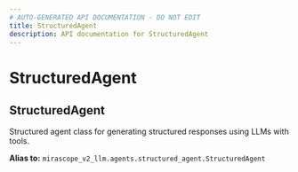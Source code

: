 ```yaml
---
# AUTO-GENERATED API DOCUMENTATION - DO NOT EDIT
title: StructuredAgent
description: API documentation for StructuredAgent
---
```


# StructuredAgent

## <ApiType type="Alias" path="agents/StructuredAgent" symbolName="StructuredAgent" /> StructuredAgent

Structured agent class for generating structured responses using LLMs with tools.


**Alias to:** `mirascope_v2_llm.agents.structured_agent.StructuredAgent`
